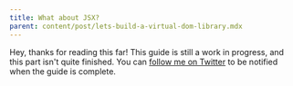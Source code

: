 ```yaml
---
title: What about JSX?
parent: content/post/lets-build-a-virtual-dom-library.mdx
---
```


Hey, thanks for reading this far! This guide is still a work in progress, and this part isn't quite finished. You can [follow me on Twitter](https://twitter.com/Joseph_Wynn) to be notified when the guide is complete.
